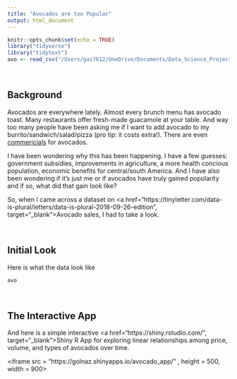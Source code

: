 ```yaml
---
title: "Avocados are too Popular"
output: html_document
---
```


```r
knitr::opts_chunk$set(echo = TRUE)
library("tidyverse")
library("tidytext")
avo <- read_csv("/Users/gai7612/OneDrive/Documents/Data_Science_Project/avocados/avocado_app/avocados_conventional.csv")
```

</br>

## Background
<p>
Avocados are everywhere lately. Almost every brunch menu has avocado toast. Many restaurants offer fresh-made guacamole at your table. And way too many people have been asking me if I want to add avocado to my burrito/sandwich/salad/pizza (pro tip: it costs extra!). There are even <a href="https://www.ispot.tv/ad/wgAy/avocados-from-mexico-referee" target="_blank">commericials</a> for avocados.</p> <p>
I have been wondering why this has been happening. I have a few guesses: government subsidies, improvements in agriculture, a more health concious population, economic benefits for central/south America. And I have also been wondering if it's just me or if avocados have truly gained popularity and if so, what did that gain look like? </br></p>
<p>
So, when I came across a dataset on <a href="https://tinyletter.com/data-is-plural/letters/data-is-plural-2018-09-26-edition", target="_blank">Avocado sales</a>, I had to take a look. 
</p>
</br>

## Initial Look
<p>
Here is what the data look like
</p>

```r
avo
```
</br>

## The Interactive App
<p>
And here is a simple interactive <a href="https://shiny.rstudio.com/", target="_blank">Shiny R</a> App for exploring linear relationships among price, volume, and types of avocados over time. 
</p>
<p>
  <iframe src = "https://golnaz.shinyapps.io/avocado_app/" , height = 500, width = 900>
  </iframe>
</p>
